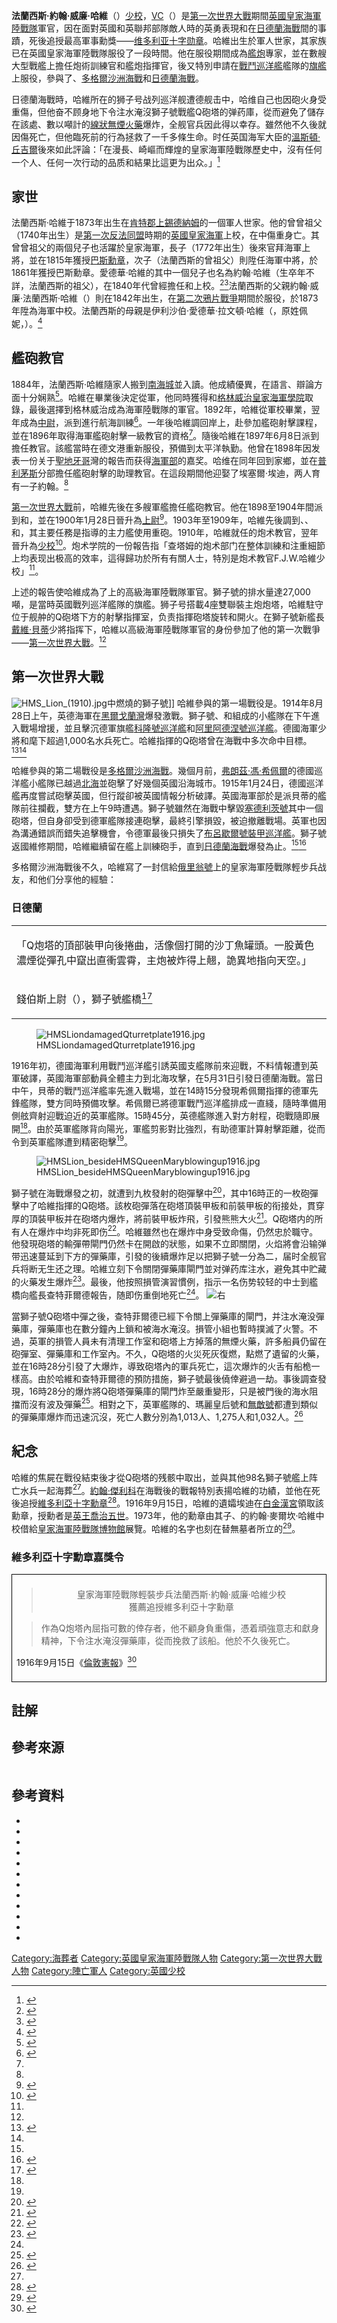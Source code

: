 {{noteTA
|G1=PoliticiansUK
|G2=UK Places
|G3=People
|G4=Country
|1=zh-hans:战列巡洋舰; zh-tw:戰鬥巡洋艦; zh-hk:戰鬥巡洋艦;
|2=zh-hans:弗朗西斯; zh-tw:法蘭西斯; zh-hk:法蘭西斯;
}}
{{Infobox military person
|name= 法蘭西斯·約翰·威廉·哈維
|birth_date= {{birth_date|1873|4|29}}
|death_date= {{death_date_and_age|1916|5|31|1873|4|29}}
|birth_place= {{GBR-1801}}[[根德郡|根德郡]][[錫德納姆|上錫德納姆]]
|death_place= [[北海_(大西洋)|北海]]獅子號戰列巡洋艦
|image= VCFrancisJohnWilliamHarvey.jpg
|caption= 法蘭西斯·哈維，VC
|nickname=
|nationality= {{GBR-1801}} 
|serviceyears= 1892年至1916年
|rank= [[少校|少校]]
|branch= [[File:Cap_badge_of_the_Royal_Marines.png|22px]] [[皇家海軍陸戰隊|皇家海軍陸戰隊輕裝步兵]]
|commands= 
|unit= 
|battles= '''[[第一次世界大戰|第一次世界大戰]]'''
*{{link-en|黑爾戈蘭灣海戰|Battle of Heligoland Bight (1914)}}
*[[多格爾沙洲海戰_(1915年)|多格爾沙洲海戰]]
*[[日德蘭海戰|日德蘭海戰]]
|awards= [[維多利亞十字勳章|維多利亞十字勳章]]
|laterwork= 
}}
'''法蘭西斯·約翰·威廉·哈維'''（{{lang-en|Francis John William Harvey}}）[[少校|少校]]，[[维多利亚十字勋章|VC]]（{{bd|1873年|4月29日|1916年|5月31日}}）是[[一戰|第一次世界大戰]]期間[[英國皇家海軍陸戰隊|英國皇家海軍陸戰隊]]軍官，因在面對英國和英聯邦部隊敵人時的英勇表現和在[[日德蘭海戰|日德蘭海戰]]間的事蹟，死後追授最高軍事勳獎——[[维多利亚十字勋章|维多利亚十字勋章]]。哈維出生於軍人世家，其家族已在英國皇家海軍陸戰隊服役了一段時間。他在服役期間成為[[艦炮|艦炮]]專家，並在數艘大型戰艦上擔任炮術訓練官和艦炮指揮官，後又特別申請在[[戰鬥巡洋艦|戰鬥巡洋艦]]艦隊的[[旗艦|旗艦]]{{link-en|獅子號|HMS Lion (1910)}}上服役，參與了{{link-en|黑爾戈蘭灣海戰|Battle of Heligoland Bight (1914)}}、[[多格爾沙洲海戰_(1915年)|多格爾沙洲海戰]]和[[日德蘭海戰|日德蘭海戰]]。

日德蘭海戰時，哈維所在的狮子号战列巡洋舰遭德舰击中，哈维自己也因砲火身受重傷，但他奋不顾身地下令注水淹沒獅子號戰艦Q砲塔的弹药庫，從而避免了儲存在該處、數以噸計的[[線狀無煙火藥|線狀無煙火藥]]爆炸，全舰官兵因此得以幸存。雖然他不久後就因傷死亡，但他臨死前的行為拯救了一千多條生命。时任英国海军大臣的[[溫斯頓·丘吉爾|溫斯頓·丘吉爾]]後來如此評論：「在漫長、崎嶇而輝煌的皇家海軍陸戰隊歷史中，沒有任何一个人、任何一次行动的品质和結果比這更为出众。」<ref name="P108">{{cite book|author1=Snelling, Stephen|title=''VCs of the First World War: The Naval VCs''|url=https://archive.org/details/navalvcs0000snel|date=2002|publisher=Sutton Publishing|isbn=0-7509-1395-9|page=p.108}}</ref>

== 家世 ==

法蘭西斯·哈維于1873年出生在[[肯特郡|肯特郡]][[錫德納姆|上錫德納姆]]的一個軍人世家。他的曾曾祖父{{link-en|約翰·哈維 (1740年)|John Harvey (Royal Navy officer, born 1740)|約翰·哈維}}（1740年出生）是[[第一次反法同盟|第一次反法同盟]]時期的[[英國皇家海軍|英國皇家海軍]]上校，在{{link-en|光榮的六月一日戰役|Glorious First of June|1794年6月1日海戰}}中傷重身亡。其曾曾祖父的兩個兒子也活躍於皇家海軍，長子{{link-en|約翰·哈維 (1772年)|John Harvey (Royal Navy officer, born 1772)|約翰·哈維}}（1772年出生）後來官拜海軍上將，並在1815年獲授[[巴斯勳章|巴斯勳章]]，次子{{link-en|愛德華·哈維|Edward Harvey}}（法蘭西斯的曾祖父）則陞任海軍中將，於1861年獲授巴斯勳章。愛德華·哈維的其中一個兒子也名為約翰·哈維（生卒年不詳，法蘭西斯的祖父），在1840年代曾經擔任{{link-en|第44步兵團|44th (East Essex) Regiment of Foot}}和{{link-en|第9步兵團|9th Regiment of Foot}}上校。<ref name="P107">{{cite book|author1=Snelling, Stephen|title=''VCs of the First World War: The Naval VCs''|url=https://archive.org/details/navalvcs0000snel|date=2002|publisher=Sutton Publishing|isbn=0-7509-1395-9|page=p.107}}</ref><ref>{{cite journal|title=THE GAZETTE|journal=''[[倫敦憲報|The London Gazette]]''|date=1844-04-26|issue=Issue 20338|page=p.1405|url=https://www.thegazette.co.uk/London/issue/20338/page/1405|access-date=2017-04-08|archive-date=2021-04-11|archive-url=https://web.archive.org/web/20210411040105/https://www.thegazette.co.uk/London/issue/20338/page/1405|dead-url=no}}</ref>法蘭西斯的父親約翰·威廉·法蘭西斯·哈維（{{lang|en|John William Francis Harvey}}）則在1842年出生，在[[第二次鴉片戰爭|第二次鴉片戰爭]]期間於{{link-en|暴怒號護衛艦|HMS Furious (1850)}}服役，於1873年陞為海軍中校。法蘭西斯的母親是伊利沙伯·愛德華·拉文頓·哈維（{{lang|en|Elizabeth Edwards Lavington Harvey}}，原姓佩妮，{{lang|en|Penny}}）。<ref>{{cite web|title=Commander John William Francis Harvey - Genealogy|url=https://www.geni.com/people/Commander-John-William-Francis-Harvey/6000000034503495158|access-date=2017-04-08|archive-date=2021-04-13|archive-url=https://web.archive.org/web/20210413085803/https://www.geni.com/people/Commander-John-William-Francis-Harvey/6000000034503495158|dead-url=no}}</ref>

== 艦砲教官 ==

1884年，法蘭西斯·哈維隨家人搬到[[南海城|南海城]]並入讀{{link-en|樸茨茅斯文法學校|Portsmouth Grammar School}}。他成績優異，在語言、辯論方面十分娴熟<ref name="P106">{{cite book|author1=Snelling, Stephen|title=''VCs of the First World War: The Naval VCs''|url=https://archive.org/details/navalvcs0000snel|date=2002|publisher=Sutton Publishing|isbn=0-7509-1395-9|page=p.106}}</ref>。哈維在畢業後決定從軍，他同時獲得{{link-en|桑赫斯特陸軍學院|Royal Military College, Sandhurst}}和[[格林威治皇家海軍學院|格林威治皇家海軍學院]]取錄，最後選擇到格林威治成為海軍陸戰隊的軍官。1892年，哈維從軍校畢業，翌年成為[[中尉|中尉]]，派到{{link-en|野火號訓練艦 (1889)|HMS Wildfire (shore establishment 1889)|野火號訓練艦}}進行航海訓練<ref name="LG4">{{cite journal|title=THE GAZETTE|journal=''[[倫敦憲報|The London Gazette]]''|date=1893-08-01|issue=(Supplement) no. 26428|page=p.4356|url=https://www.thegazette.co.uk/London/issue/26428/supplement/4356}}</ref>。一年後哈維調回岸上，赴{{link-en|優異號訓練艦|HMS Excellent (shore establishment)}}參加艦砲射擊課程，並在1896年取得海軍艦砲射擊一級教官的資格<ref name="P107" />。隨後哈維在1897年6月8日派到{{link-en|輝騰號巡洋艦|HMS Phaeton (1883)}}擔任教官。該艦當時在德文港重新服役，預備到太平洋執勤。他曾在1898年因发表一份关于[[聖地牙哥_(加利福尼亞州)|聖地牙哥]]灣的報告而获得[[英国海军部_(1709年至1964年)|海軍部]]的嘉奖。哈维在同年回到家鄉，並在[[普利茅斯|普利茅斯]]分部擔任艦砲射擊的助理教官。在這段期間他迎娶了埃塞爾·埃迪，两人育有一子約翰。<ref name="P108" />

[[第一次世界大戰|第一次世界大戰]]前，哈維先後在多艘軍艦擔任艦砲教官。他在1898至1904年間派到{{link-en|愛德格號裝甲巡洋艦|HMS Edgar (1890)}}和{{link-en|冠冕號裝甲巡洋艦|HMS Diadem (1896)}}，並在1900年1月28日晉升為[[上尉|上尉]]<ref>{{cite journal|title=THE GAZETTE|journal=''[[倫敦憲報|The London Gazette]]''|date=1900-02-13|issue=no. 27164|page=p.1000|url=https://www.thegazette.co.uk/London/issue/27164/page/1000|access-date=2016-10-30|archive-date=2021-04-11|archive-url=https://web.archive.org/web/20210411040112/https://www.thegazette.co.uk/London/issue/27164/page/1000|dead-url=no}}</ref>。1903年至1909年，哈維先後調到{{link-en|君權號戰列艦 (1891年)|HMS Royal Sovereign (1891)|君權號戰列艦}}、{{link-en|愛丁堡公爵號裝甲巡洋艦|HMS Duke of Edinburgh}}、{{link-en|聖喬治號裝甲巡洋艦|HMS St George (1892)}}和{{link-en|不屈號戰鬥巡洋艦|HMS Inflexible (1907)}}，其主要任務是指導{{link-en|海峽艦隊|Channel Fleet}}的主力艦使用重砲。1910年，哈維就任{{link-en|查塔姆造船廠|Chatham Dockyard}}的炮术教官，翌年晉升為[[少校|少校]]<ref name="LG3">{{cite journal|title=THE GAZETTE|journal=''[[倫敦憲報|The London Gazette]]''|date=1911-02-07|issue=(Supplement) no. 28463|page=p.953|url=https://www.thegazette.co.uk/London/issue/28463/supplement/953}}</ref>。炮术学院的一份報告指「查塔姆的炮术部门在整体訓練和注重細節上均表现出极高的效率，這得歸功於所有有關人士，特別是炮术教官F.J.W.哈維少校」<ref name="P107" />。

上述的報告使哈維成為了{{link-en|獅子號戰鬥巡洋艦|HMS Lion (1910)}}上的高級海軍陸戰隊軍官。獅子號的排水量達27,000噸，是當時英國戰列巡洋艦隊的旗艦。狮子号搭載4座雙聯裝{{Convert|13.5|in|mm|0}}主炮炮塔，哈維駐守位于舰舯的Q砲塔下方的射擊指揮室，负责指揮砲塔旋转和開火。在獅子號新艦長[[戴维·贝蒂，第一代贝蒂伯爵|戴維·貝蒂]]少將指挥下，哈維以高級海軍陸戰隊軍官的身份參加了他的第一次戰爭——[[第一次世界大戰|第一次世界大戰]]。<ref name="P107" />

== 第一次世界大戰 ==
[[File:HMS_Lion_(1910).jpg|thumb]]中燃燒的獅子號]]
哈維參與的第一場戰役是{{link-en|黑爾戈蘭灣海戰|Battle of Heligoland Bight (1914)}}。1914年8月28日上午，英德海軍在[[黑爾戈蘭灣|黑爾戈蘭灣]]爆發激戰。獅子號、{{link-en|瑪麗皇后號戰鬥巡洋艦|HMS Queen Mary}}和{{link-en|長公主號戰鬥巡洋艦|HMS Princess Royal (1911)}}組成的小艦隊在下午進入戰場增援，並且擊沉德軍旗艦[[科隆號小巡洋艦_(1909年)|科隆號巡洋艦]]和[[阿里阿德涅號小巡洋艦|阿里阿德涅號巡洋艦]]。德國海軍少將{{link-en|列博萊希特·馬斯|Leberecht Maass}}和麾下超過1,000名水兵死亡。哈維指揮的Q砲塔曾在海戰中多次命中目標。<ref name="P131">{{cite book|author1=Bennett, Geoffrey|title=''Naval Battles of the First World War''|date=1968|publisher=Penguin|isbn=0-14-139087-5|page=p.131}}</ref><ref name="P107" />

哈維參與的第二場戰役是[[多格爾沙洲海戰_(1915年)|多格爾沙洲海戰]]。幾個月前，[[弗朗茲·馮·希佩爾|弗朗茲·馮·希佩爾]]的德國巡洋艦小艦隊已越過[[北海_(大西洋)|北海]]並砲擊了好幾個英國沿海城市。1915年1月24日，德國巡洋艦再度嘗試砲擊英國，但行蹤卻被英國情報分析破譯。英國海軍部於是派貝蒂的艦隊前往攔截，雙方在上午9時遭遇。獅子號雖然在海戰中擊毀[[塞德利茨号战列巡洋舰|塞德利茨號]]其中一個砲塔，但自身卻受到德軍艦隊接連砲擊，最終引擎損毀，被迫撤離戰場。英軍也因為溝通錯誤而錯失追擊機會，令德軍最後只損失了[[布呂歇爾號裝甲巡洋艦|布呂歇爾號裝甲巡洋艦]]。獅子號返國維修期間，哈維繼續留在艦上訓練砲手，直到[[日德蘭海戰|日德蘭海戰]]爆發為止。<ref name="P108" /><ref name="P144">{{cite book|author1=Bennett, Geoffrey|title=''Naval Battles of the First World War''|date=1968|publisher=Penguin|isbn=0-14-139087-5|page=p.144}}</ref>

多格爾沙洲海戰後不久，哈維寫了一封信給[[俄里翁号战列舰|俄里翁號]]上的皇家海軍陸戰隊輕步兵战友，和他们分享他的經驗：
{{cquote|在炮塔內参与战斗的人不用受風吹雨打之苦，我的主要感覺是“好奇”，同時摻雜著即使別人突然遭受不幸，自己也不會受傷的想法。但是，不容置疑，如果有炮彈擊中我駐守的砲塔，它很可能長驅直入，送我上西天。<ref>{{cite book|author1=Holloway, S.M.|title=''From Trench and Turret: Royal Marines' Letters and Diaries 1914-1918''|date=2006|publisher=Constable and Robinson Ltd|location=London|isbn=1-84529-321-5|page=p.46}}</ref>}}

=== 日德蘭 ===
{| cellspacing="5" class="toccolours" style="float: right; margin-left: 2em; margin-right: 1em; font-size: 85%; background: rgb(198, 219, 247); color: black; width: 30em; max-width: 40%; margin-bottom: 10px;"
| style="text-align: left;" |「Q炮塔的頂部裝甲向後捲曲，活像個打開的沙丁魚罐頭。一股黃色濃煙從彈孔中竄出直衝雲霄，主炮被炸得上翹，詭異地指向天空。」
|-
| style="text-align: left;" | 錢伯斯上尉（{{lang|en|Lt W. S. Chambers}}），獅子號艦橋<ref name="P93">{{cite book|author1=Snelling, Stephen|title=''VCs of the First World War: The Naval VCs''|url=https://archive.org/details/navalvcs0000snel|date=2002|publisher=Sutton Publishing|isbn=0-7509-1395-9|page=p.93}}</ref>
|}
[[File:HMSLiondamagedQturretplate1916.jpg|thumb]]

1916年初，德國海軍利用戰鬥巡洋艦引誘英國支艦隊前來迎戰，不料情報遭到英軍破譯，英國海軍部動員全體主力到北海攻擊，在5月31日引發日德蘭海戰。當日中午，貝蒂的戰鬥巡洋艦率先進入戰場，並在14時15分發現希佩爾指揮的德軍先鋒艦隊，雙方同時預備攻擊。希佩爾已將德軍戰鬥巡洋艦排成一直綫，隨時準備用側舷齊射迎戰迫近的英軍艦隊。15時45分，英德艦隊進入對方射程，砲戰隨即展開<ref name="P93" />。由於英軍艦隊背向陽光，軍艦剪影對比強烈，有助德軍計算射擊距離，從而令到英軍艦隊遭到精密砲擊<ref name="P93" />。

[[File:HMSLion_besideHMSQueenMaryblowingup1916.jpg|thumb]]

獅子號在海戰爆發之初，就遭到九枚{{link-en|呂措號戰鬥巡洋艦|SMS Lützow}}發射的砲彈擊中<ref>{{cite book|author1=Campbell, N.J.M.|title=''Jutland: An Analysis of the Fighting''|date=2000|publisher=The Lyons Press|location=New York|isbn=1-55821-759-2|page=p.349}}</ref>，其中16時正的一枚砲彈擊中了哈維指揮的Q砲塔。該枚砲彈落在砲塔頂裝甲板和前裝甲板的衔接处，貫穿{{Convert|9|in|mm|0}}厚的頂裝甲板并在砲塔内爆炸，將前裝甲板炸飛，引發熊熊大火<ref>{{cite book|author1=Campbell, N.J.M.|title=''Jutland: An Analysis of the Fighting''|date=2000|publisher=The Lyons Press|location=New York|isbn=1-55821-759-2|page=pp.64-65}}</ref>。Q砲塔内的所有人在爆炸中均非死即伤<ref name="P94">{{cite book|author1=Snelling, Stephen|title=''VCs of the First World War: The Naval VCs''|url=https://archive.org/details/navalvcs0000snel|date=2002|publisher=Sutton Publishing|isbn=0-7509-1395-9|page=p.94}}</ref>。哈維雖然也在爆炸中身受致命傷，仍然忠於職守。他發現砲塔的輸彈帶閘門仍然卡在開啟的狀態，如果不立即關閉，火焰將會沿输弹带迅速蔓延到下方的彈藥庫，引發的後續爆炸足以把獅子號一分為二，届时全舰官兵将断无生还之理{{NoteTag|有的記述，例如佩雷特（Perrett），指哈維的雙腳因爆炸而斷了<ref>{{cite book|author1=Perrett, Bryan|title=''For Valour''|url=https://archive.org/details/forvalourvictori0000perr_w9f6|date=2003|publisher=Wiedenfeld & Nicolson|isbn=0-297-84662-0}}</ref>，但史樂靈（Snelling）指出他死前還能走動<ref name="P95">{{cite book|author1=Snelling, Stephen|title=''VCs of the First World War: The Naval VCs''|url=https://archive.org/details/navalvcs0000snel|date=2002|publisher=Sutton Publishing|isbn=0-7509-1395-9|page=p.95}}</ref>}}。哈維立刻下令關閉彈藥庫閘門並对弹药库注水，避免其中贮藏的火藥发生爆炸<ref name="THP">{{cite web|author1=Captain Alexander Grant|title=Through the Hawse Pipe|url=http://www.worldwar1.co.uk/grant.htm|accessdate=2007-11-20|archive-date=2017-10-23|archive-url=https://web.archive.org/web/20171023071625/http://www.worldwar1.co.uk/grant.htm|dead-url=no}}</ref>。最後，他按照損管演習慣例，指示一名伤势较轻的中士到艦橋向艦長查特菲爾德報告，随即伤重倒地死亡<ref name="P95" />。
[[File:HMSLiondamagetoQturret1916.jpg|右]]

當獅子號Q砲塔中彈之後，查特菲爾德已經下令關上彈藥庫的閘門，并注水淹没彈藥庫，彈藥庫也在數分鐘內上鎖和被海水淹沒。損管小組也暫時撲滅了火警。不過，英軍的損管人員未有清理工作室和砲塔上方掉落的無煙火藥，許多船員仍留在砲彈室、彈藥庫和工作室內。不久，Q砲塔的火災死灰復燃，點燃了遺留的火藥，並在16時28分引發了大爆炸，導致砲塔內的軍兵死亡，這次爆炸的火舌有船桅一樣高。由於哈維和查特菲爾德的預防措施，獅子號最後僥倖避過一劫。事後調查發現，16時28分的爆炸將Q砲塔彈藥庫的閘門炸至嚴重變形，只是被門後的海水阻擋而沒有波及彈藥<ref>{{cite book|author1=Campbell, N.J.M.|title=''Jutland: An Analysis of the Fighting''|date=2000|publisher=The Lyons Press|location=New York|isbn=1-55821-759-2|page=pp.65-66}}</ref>。相對之下，英軍艦隊的{{link-en|不倦號戰列巡洋艦|HMS Indefatigable (1909)|不倦號}}、瑪麗皇后號和[[無敵號戰鬥巡洋艦|無敵號]]都遭到類似的彈藥庫爆炸而迅速沉沒，死亡人數分別為1,013人、1,275人和1,032人。<ref name="P96">{{cite book|author1=Snelling, Stephen|title=''VCs of the First World War: The Naval VCs''|url=https://archive.org/details/navalvcs0000snel|date=2002|publisher=Sutton Publishing|isbn=0-7509-1395-9|page=p.96}}</ref>

== 紀念 ==
哈維的焦屍在戰役結束後才從Q砲塔的残骸中取出，並與其他98名獅子號艦上阵亡水兵一起海葬<ref name="P108" />。[[約翰·傑利科，第一代傑利科伯爵|約翰·傑利科]]在海戰後的戰報特別表揚哈維的功績，並他在死後追授[[維多利亞十字勳章|維多利亞十字勳章]]<ref name="LG2">{{cite journal|title=THE GAZETTE|journal=''[[倫敦憲報|The London Gazette]]''|date=1916-09-15|issue=(Supplement) no. 29751|page=p.9070|url=https://www.thegazette.co.uk/London/issue/29751/supplement/9070|access-date=2016-10-30|archive-date=2021-04-11|archive-url=https://web.archive.org/web/20210411040133/https://www.thegazette.co.uk/London/issue/29751/supplement/9070|dead-url=no}}</ref>。1916年9月15日，哈維的遺孀埃迪在[[白金漢宮|白金漢宮]]領取該勳章，授勳者是[[喬治五世|英王喬治五世]]。1973年，他的勳章由其子、{{link-en|英王步兵團|King's Regiment}}的約翰·麥爾坎·哈維中校借給[[皇家海軍陸戰隊博物館|皇家海軍陸戰隊博物館]]展覽。哈維的名字也刻在替無墓者所立的{{link-en|查塔姆海軍紀念碑|Chatham Naval Memorial}}<ref>{{cite web|author1=''Commonwealth War Graves Commission''|title=Major HARVEY, FRANCIS JOHN WILLIAM|url=https://www.cwgc.org/find-war-dead/casualty/3051079/harvey,-francis-john-william/|accessdate=2018-01-29|archive-date=2020-07-19|archive-url=https://web.archive.org/web/20200719155946/https://www.cwgc.org/find-war-dead/casualty/3051079/harvey,-francis-john-william/|dead-url=no}}</ref>。


=== 維多利亞十字勳章嘉獎令 ===
<div style="border: 1px solid black; padding: 0.5em;" class="">
<blockquote>
<center>
皇家海軍陸戰隊輕裝步兵法蘭西斯·約翰·威廉·哈維少校<br>
獲薦追授維多利亞十字勳章
</center>
</blockquote>
<blockquote>
作為Q炮塔內屈指可數的倖存者，他不顧身負重傷，憑着頑強意志和獻身精神，下令注水淹沒彈藥庫，從而挽救了該船。他於不久後死亡。
</blockquote>

1916年9月15日《[[倫敦憲報|倫敦憲報]]》<ref name="LG1">{{cite journal|title=THE GAZETTE|journal=''[[倫敦憲報|The London Gazette]]''|date=1916-09-15|issue=(Supplement) no. 29751|page=p.9067|url=https://www.thegazette.co.uk/London/issue/29751/supplement/9067|access-date=2016-10-30|archive-date=2021-04-13|archive-url=https://web.archive.org/web/20210413085852/https://www.thegazette.co.uk/London/issue/29751/supplement/9067|dead-url=no}}</ref>
</div>

== 註解 ==
{{NoteFoot}}

== 參考來源 ==
<div class="reflist columns references-column-width" style="-moz-column-width: 30em; -webkit-column-width: 30em; column-width: 30em; list-style-type: decimal;">
<references /></div>

== 參考資料 ==
{{refbegin|2}}
* {{cite book|author1=Arthur, Max|title=''Symbol of Courage, A History of the Victoria Cross''|url=https://archive.org/details/symbolofcourageh0000arth|date=2004|publisher=Sidgwick & Jackson|isbn=978-0-28-307351-9}}
* {{cite book|author1=Bennett, Geoffrey|title=''Naval Battles of the First World War''|date=1968|publisher=Penguin|isbn=0-14-139087-5}}
* {{cite book|author1=Campbell, N.J.M.|title=''Jutland: An Analysis of the Fighting''|date=2000|publisher=The Lyons Press|location=New York|isbn=1-55821-759-2}}
* {{cite book|author1=Harvey, David|title=''Monuments to Courage''|date=1999|publisher=Naval & Military Press Ltd|isbn=1-84342-356-1}}
* {{cite book|author1=Holloway, S.M.|title=''From Trench and Turret: Royal Marines' Letters and Diaries 1914-1918''|date=2006|publisher=Constable and Robinson Ltd|location=London|isbn=1-84529-321-5}}
* {{cite book|author1=Perrett, Bryan|title=''For Valour''|url=https://archive.org/details/forvalourvictori0000perr_w9f6|date=2003|publisher=Wiedenfeld & Nicolson|isbn=0-297-84662-0}}
* {{cite book|author1=Snelling, Stephen|title=''VCs of the First World War: The Naval VCs''|url=https://archive.org/details/navalvcs0000snel|date=2002|publisher=Sutton Publishing|isbn=0-7509-1395-9}}
* {{cite web|author1=Captain Alexander Grant|title="Through the Hawse Pipe, Battle of Jutland Memoir"|url=http://www.worldwar1.co.uk/grant.htm|accessdate=2018-01-29|archive-date=2017-10-23|archive-url=https://web.archive.org/web/20171023071625/http://www.worldwar1.co.uk/grant.htm|dead-url=no}}
* {{cite web|author1=''Commonwealth War Graves Commission''|title=Major HARVEY, FRANCIS JOHN WILLIAM|url=https://www.cwgc.org/find-war-dead/casualty/3051079/harvey,-francis-john-william/|accessdate=2018-01-29|archive-date=2020-07-19|archive-url=https://web.archive.org/web/20200719155946/https://www.cwgc.org/find-war-dead/casualty/3051079/harvey,-francis-john-william/|dead-url=no}}
* {{cite web|author1=''Royal Marines Commando, royalnavy.mod.uk''|title="Major Harvey"|url=http://www.royalmarines.mod.uk/units-and-deployments/commando-training-centre/history/the-victoria-cross/major-harvey.php|accessdate=2007-12-05|archiveurl=https://web.archive.org/web/20071210091549/http://www.royalmarines.mod.uk/units-and-deployments/commando-training-centre/history/the-victoria-cross/major-harvey.php|archivedate=2007-12-10}}
* {{cite web|author1=''The Victoria Cross: Britain's Highest Award for Gallantry''|title="Holders of the Victoria Cross: Buried at Sea"|url=http://www.victoriacross.org.uk/ggatsea.htm|accessdate=2007-11-20|archive-date=2021-03-02|archive-url=https://web.archive.org/web/20210302072613/http://www.victoriacross.org.uk/ggatsea.htm|dead-url=no}}
* {{cite web|author1=''Find A Grave''|title="Francis John William Harvey (1873-1916)"|url=http://www.findagrave.com/cgi-bin/fg.cgi?page=gr&GRid=7678402|accessdate=2007-11-20|archive-date=2016-03-03|archive-url=https://web.archive.org/web/20160303185236/http://www.findagrave.com/cgi-bin/fg.cgi?page=gr&GRid=7678402|dead-url=no}}

{{refend}}

{{Authority control}}
{{DEFAULTSORT:Harvey, Francis}}
[[Category:海葬者|Category:海葬者]]
[[Category:英國皇家海軍陸戰隊人物|Category:英國皇家海軍陸戰隊人物]]
[[Category:第一次世界大戰人物|Category:第一次世界大戰人物]]
[[Category:陣亡軍人|Category:陣亡軍人]]
[[Category:英國少校|Category:英國少校]]
{{Featured article}}